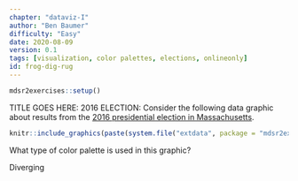 ```yaml
---
chapter: "dataviz-I"
author: "Ben Baumer"
difficulty: "Easy"
date: 2020-08-09 
version: 0.1
tags: [visualization, color palettes, elections, onlineonly]
id: frog-dig-rug
---
```


```r
mdsr2exercises::setup()
```

TITLE GOES HERE: 2016 ELECTION: Consider the following data graphic about results from the [2016 presidential election in Massachusetts](https://www.wbur.org/politicker/2016/11/08/massachusetts-election-map).

```r
knitr::include_graphics(paste(system.file("extdata", package = "mdsr2exercises"), "/mass-election-map.jpg", sep = ""))
```

What type of color palette is used in this graphic?

<!--answer-start-->
Diverging
<!--answer-end-->


